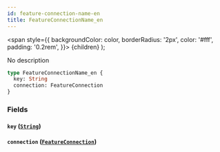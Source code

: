 ```yaml
---
id: feature-connection-name-en
title: FeatureConnectionName_en
---
```


<span
style={{
      backgroundColor: color,
      borderRadius: '2px',
      color: '#fff',
      padding: '0.2rem',
    }}>
{children}
</span>
);

No description

```graphql
type FeatureConnectionName_en {
  key: String
  connection: FeatureConnection
}
```

### Fields

#### `key` ([`String`](/v1/scalars/string))

#### `connection` ([`FeatureConnection`](/v1/objects/feature-connection))
